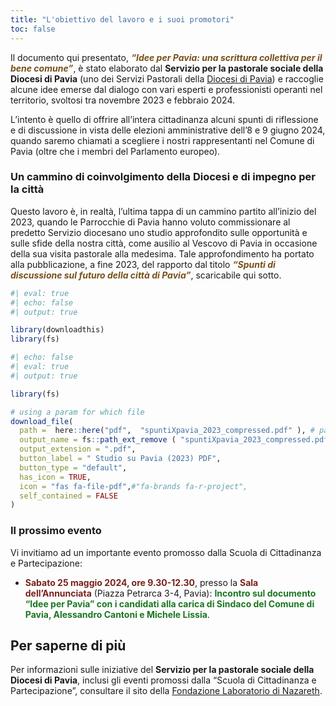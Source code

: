```yaml
---
title: "L'obiettivo del lavoro e i suoi promotori"
toc: false
---
```


Il documento qui presentato, [***"Idee per Pavia: una scrittura collettiva per il bene comune"***]{style="color:#77501a"}, è stato elaborato dal **Servizio per la pastorale sociale della Diocesi di Pavia** (uno dei Servizi Pastorali della [Diocesi di Pavia](https://www.diocesi.pavia.it/)) e raccoglie alcune idee emerse dal dialogo con vari esperti e professionisti operanti nel territorio, svoltosi tra novembre 2023 e febbraio 2024. 

L'intento è quello di offrire all'intera cittadinanza alcuni spunti di riflessione e di discussione in vista delle elezioni amministrative dell’8 e 9 giugno 2024, quando saremo chiamati a scegliere i nostri rappresentanti nel Comune di Pavia (oltre che i membri del Parlamento europeo). 

### Un cammino di coinvolgimento della Diocesi e di impegno per la città 
Questo lavoro è, in realtà, l'ultima tappa di un cammino partito all’inizio del 2023, quando le Parrocchie di Pavia hanno voluto commissionare al predetto Servizio diocesano uno studio approfondito sulle opportunità e sulle sfide della nostra città, come ausilio al Vescovo di Pavia in occasione della sua visita pastorale alla medesima.
Tale approfondimento ha portato alla pubblicazione, a fine 2023, del rapporto dal titolo [***"Spunti di discussione sul futuro della città di Pavia"***]{style="color:#77501a"}, scaricabile qui sotto. 

   <!-- , scaricabile qui sotto.  -->

```r
#| eval: true
#| echo: false
#| output: true

library(downloadthis)
library(fs)
```

```r
#| echo: false
#| eval: true
#| output: true

library(fs) 

# using a param for which file 
download_file(
  path =  here::here("pdf",  "spuntiXpavia_2023_compressed.pdf" ), # param
  output_name = fs::path_ext_remove ( "spuntiXpavia_2023_compressed.pdf"), # param + no extension.... 
  output_extension = ".pdf",  
  button_label = " Studio su Pavia (2023) PDF",
  button_type = "default",
  has_icon = TRUE,
  icon = "fas fa-file-pdf",#"fa-brands fa-r-project",
  self_contained = FALSE
)
```

### Il prossimo evento

Vi invitiamo ad un importante evento promosso dalla Scuola di Cittadinanza e Partecipazione:

+ [**Sabato 25 maggio 2024, ore 9.30-12.30**]{style="color:#77221b"}, presso la [**Sala dell’Annunciata**]{style="color:#77221b"} (Piazza Petrarca 3-4, Pavia): [**Incontro sul documento "Idee per Pavia" con i candidati alla carica di Sindaco del Comune di Pavia, Alessandro Cantoni e Michele Lissia**]{style="color: 	#1b7722"}. 



## Per saperne di più

Per informazioni sulle iniziative del **Servizio per la pastorale sociale della Diocesi di Pavia**, inclusi gli eventi promossi dalla "Scuola di Cittadinanza e Partecipazione", consultare il sito della [Fondazione Laboratorio di Nazareth](https://www.laboratoriodinazareth.it/).

  
